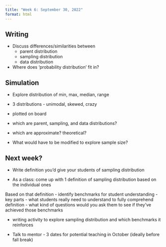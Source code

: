 ```yaml
---
title: "Week 6: September 30, 2022"
format: html
---
```


## Writing
- Discuss differences/similarities between 
    - parent distribution
    - sampling distribution
    - data distribution
- Where does 'probability distribution' fit in?

## Simulation
- Explore distribution of min, max, median, range
- 3 distributions - unimodal, skewed, crazy
- plotted on board
- which are parent, sampling, and data distributions?
- which are approximate? theoretical?

- What would have to be modified to explore sample size?

## Next week?
- Write definition you'd give your students of sampling distribution

- As a class: come up with 1 definition of sampling distribution based on the individual ones

Based on that definition
- identify benchmarks for student understanding
    - key parts
    - what students really need to understand to fully comprehend definition
    - what kind of questions would you ask them to see if they've achieved those benchmarks

- writing activity to explore sampling distribution and which benchmarks it reinforces

- Talk to mentor - 3 dates for potential teaching in October (ideally before fall break)

